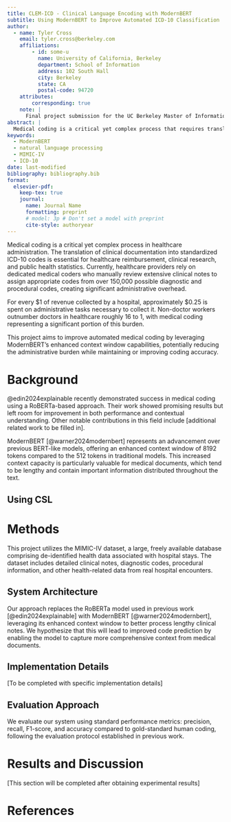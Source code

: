 ```yaml
---
title: CLEM-ICD - Clinical Language Encoding with ModernBERT
subtitle: Using ModernBERT to Improve Automated ICD-10 Classification
author:
  - name: Tyler Cross
    email: tyler.cross@berkeley.com
    affiliations: 
        - id: some-u
          name: University of California, Berkeley
          department: School of Information
          address: 102 South Hall
          city: Berkeley
          state: CA
          postal-code: 94720
    attributes:
        corresponding: true
    note: |
      Final project submission for the UC Berkeley Master of Information and Data Science program, DATASCI 266: Natural Language Processing with Deep Learning
abstract: |
  Medical coding is a critical yet complex process that requires translating clinical documentation into standardized ICD-10 codes. Currently, healthcare providers rely on dedicated medical coders who manually review extensive clinical notes to assign appropriate codes from 150,000+ possible diagnostic and procedural codes. This project builds upon the work of @edin2024explainable with two key innovations: (1) replacing RoBERTa with ModernBERT [@warner2024modernbert] as the encoder to potentially improve performance through its enhanced context window, and (2) adding a LLM-powered reasoning layer that provides natural language explanations for code predictions, bridging the gap between model predictions and human validation. Using the MIMIC-IV dataset, we implement and evaluate this approach using standard metrics (precision, recall, F1) and explanation quality.
keywords: 
  - ModernBERT
  - natural language processing
  - MIMIC-IV
  - ICD-10
date: last-modified
bibliography: bibliography.bib
format:
  elsevier-pdf:
    keep-tex: true
    journal:
      name: Journal Name
      formatting: preprint
      # model: 3p # Don't set a model with preprint
      cite-style: authoryear
---
```


Medical coding is a critical yet complex process in healthcare administration. The translation of clinical documentation into standardized ICD-10 codes is essential for healthcare reimbursement, clinical research, and public health statistics. Currently, healthcare providers rely on dedicated medical coders who manually review extensive clinical notes to assign appropriate codes from over 150,000 possible diagnostic and procedural codes, creating significant administrative overhead.

For every $1 of revenue collected by a hospital, approximately $0.25 is spent on administrative tasks necessary to collect it. Non-doctor workers outnumber doctors in healthcare roughly 16 to 1, with medical coding representing a significant portion of this burden.

This project aims to improve automated medical coding by leveraging ModernBERT's enhanced context window capabilities, potentially reducing the administrative burden while maintaining or improving coding accuracy.

# Background

@edin2024explainable recently demonstrated success in medical coding using a RoBERTa-based approach. Their work showed promising results but left room for improvement in both performance and contextual understanding. Other notable contributions in this field include [additional related work to be filled in].

ModernBERT [@warner2024modernbert] represents an advancement over previous BERT-like models, offering an enhanced context window of 8192 tokens compared to the 512 tokens in traditional models. This increased context capacity is particularly valuable for medical documents, which tend to be lengthy and contain important information distributed throughout the text.

## Using CSL 

# Methods

This project utilizes the MIMIC-IV dataset, a large, freely available database comprising de-identified health data associated with hospital stays. The dataset includes detailed clinical notes, diagnostic codes, procedural information, and other health-related data from real hospital encounters.

## System Architecture

Our approach replaces the RoBERTa model used in previous work [@edin2024explainable] with ModernBERT [@warner2024modernbert], leveraging its enhanced context window to better process lengthy clinical notes. We hypothesize that this will lead to improved code prediction by enabling the model to capture more comprehensive context from medical documents.

## Implementation Details

[To be completed with specific implementation details]

## Evaluation Approach

We evaluate our system using standard performance metrics: precision, recall, F1-score, and accuracy compared to gold-standard human coding, following the evaluation protocol established in previous work.

# Results and Discussion

[This section will be completed after obtaining experimental results]

# References {-}
